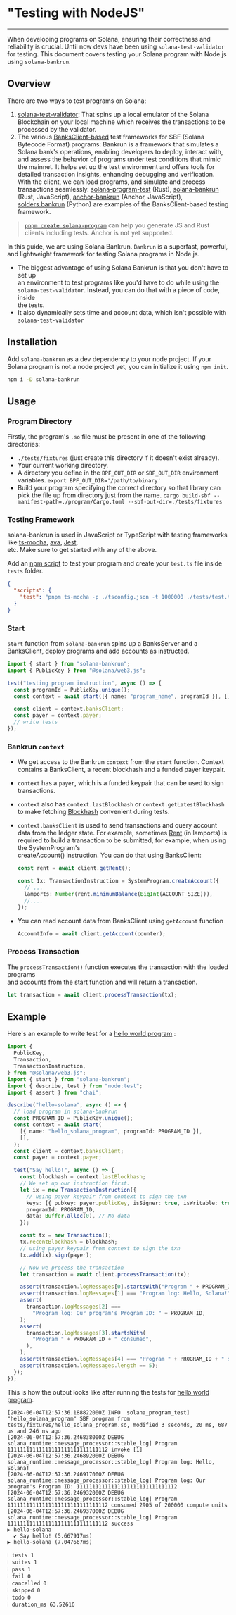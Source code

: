 # "Testing with NodeJS"

---

When developing programs on Solana, ensuring their correctness and reliability
is crucial. Until now devs have been using `solana-test-validator` for testing.
This document covers testing your Solana program with Node.js  
using `solana-bankrun`.

## Overview

There are two ways to test programs on Solana:

1. [solana-test-validator](https://docs.anza.xyz/cli/examples/test-validator):
   That spins up a local emulator of the Solana Blockchain on your local machine
   which receives the transactions to be processed by the validator.
2. The various
   [BanksClient-based](https://docs.rs/solana-banks-client/latest/solana_banks_client/)
   test frameworks for SBF (Solana Bytecode Format) programs: Bankrun is a
   framework that simulates a Solana bank's operations, enabling developers to
   deploy, interact with, and assess the behavior of programs under test
   conditions that mimic the mainnet. It helps set up the test environment and
   offers tools for detailed transaction insights, enhancing debugging and
   verification. With the client, we can load programs, and simulate and process
   transactions seamlessly.
   [solana-program-test](https://docs.rs/solana-program-test) (Rust),
   [solana-bankrun](https://github.com/kevinheavey/solana-bankrun) (Rust,
   JavaScript), [anchor-bankrun](https://www.npmjs.com/package/anchor-bankrun)
   (Anchor, JavaScript),
   [solders.bankrun](https://kevinheavey.github.io/solders/api_reference/bankrun.html)
   (Python) are examples of the BanksClient-based testing framework.

> [`pnpm create solana-program`](https://github.com/solana-program/create-solana-program)
> can help you generate JS and Rust clients including tests. Anchor is not yet
> supported.

In this guide, we are using Solana Bankrun. `Bankrun` is a superfast, powerful,
and lightweight framework for testing Solana programs in Node.js.

- The biggest advantage of using Solana Bankrun is that you don't have to set
  up  
  an environment to test programs like you'd have to do while using the  
  `solana-test-validator`. Instead, you can do that with a piece of code,
  inside  
  the tests.
- It also dynamically sets time and account data, which isn't possible with  
  `solana-test-validator`

## Installation

Add `solana-bankrun` as a dev dependency to your node project. If your Solana
program is not a node project yet, you can initialize it using `npm init`.

```bash
npm i -D solana-bankrun
```

## Usage

### Program Directory

Firstly, the program's `.so` file must be present in one of the following
directories:

- `./tests/fixtures` (just create this directory if it doesn't exist already).
- Your current working directory.
- A directory you define in the `BPF_OUT_DIR` or `SBF_OUT_DIR` environment
  variables. `export BPF_OUT_DIR='/path/to/binary'`
- Build your program specifying the correct directory so that library can pick
  the file up from directory just from the name.
  `cargo build-sbf --manifest-path=./program/Cargo.toml --sbf-out-dir=./tests/fixtures`

### Testing Framework

solana-bankrun is used in JavaScript or TypeScript with testing frameworks like
[ts-mocha](https://www.npmjs.com/package/ts-mocha),
[ava](https://github.com/avajs/ava), [Jest](https://jestjs.io/),  
etc. Make sure to get started with any of the above.

Add an [npm script](https://docs.npmjs.com/cli/v9/using-npm/scripts) to test
your program and create your `test.ts` file inside `tests` folder.

```json
{
  "scripts": {
    "test": "pnpm ts-mocha -p ./tsconfig.json -t 1000000 ./tests/test.ts"
  }
}
```

### Start

`start` function from `solana-bankrun` spins up a BanksServer and a BanksClient,
deploy programs and add accounts as instructed.

```typescript
import { start } from "solana-bankrun";
import { PublicKey } from "@solana/web3.js";

test("testing program instruction", async () => {
  const programId = PublicKey.unique();
  const context = await start([{ name: "program_name", programId }], []);

  const client = context.banksClient;
  const payer = context.payer;
  // write tests
});
```

### Bankrun `context`

- We get access to the Bankrun `context` from the `start` function. Context
  contains a BanksClient, a recent blockhash and a funded payer keypair.
- `context` has a `payer`, which is a funded keypair that can be used to sign
  transactions.
- `context` also has `context.lastBlockhash` or `context.getLatestBlockhash` to
  make fetching [Blockhash](/docs/terminology#blockhash)
  convenient during tests.
- `context.banksClient` is used to send transactions and query account data from
  the ledger state. For example, sometimes
  [Rent](/docs/terminology#rent) (in lamports) is  
  required to build a transaction to be submitted, for example, when using the
  SystemProgram's  
  createAccount() instruction. You can do that using BanksClient:

  ```typescript
  const rent = await client.getRent();

  const Ix: TransactionInstruction = SystemProgram.createAccount({
    // ...
    lamports: Number(rent.minimumBalance(BigInt(ACCOUNT_SIZE))),
    //....
  });
  ```

- You can read account data from BanksClient using `getAccount` function
  ```typescript
  AccountInfo = await client.getAccount(counter);
  ```

### Process Transaction

The `processTransaction()` function executes the transaction with the loaded
programs  
and accounts from the start function and will return a transaction.

```typescript
let transaction = await client.processTransaction(tx);
```

## Example

Here's an example to write test for
a [hello world program](https://github.com/solana-developers/program-examples/tree/main/basics/hello-solana/native) :

```typescript
import {
  PublicKey,
  Transaction,
  TransactionInstruction,
} from "@solana/web3.js";
import { start } from "solana-bankrun";
import { describe, test } from "node:test";
import { assert } from "chai";

describe("hello-solana", async () => {
  // load program in solana-bankrun
  const PROGRAM_ID = PublicKey.unique();
  const context = await start(
    [{ name: "hello_solana_program", programId: PROGRAM_ID }],
    [],
  );
  const client = context.banksClient;
  const payer = context.payer;

  test("Say hello!", async () => {
    const blockhash = context.lastBlockhash;
    // We set up our instruction first.
    let ix = new TransactionInstruction({
      // using payer keypair from context to sign the txn
      keys: [{ pubkey: payer.publicKey, isSigner: true, isWritable: true }],
      programId: PROGRAM_ID,
      data: Buffer.alloc(0), // No data
    });

    const tx = new Transaction();
    tx.recentBlockhash = blockhash;
    // using payer keypair from context to sign the txn
    tx.add(ix).sign(payer);

    // Now we process the transaction
    let transaction = await client.processTransaction(tx);

    assert(transaction.logMessages[0].startsWith("Program " + PROGRAM_ID));
    assert(transaction.logMessages[1] === "Program log: Hello, Solana!");
    assert(
      transaction.logMessages[2] ===
        "Program log: Our program's Program ID: " + PROGRAM_ID,
    );
    assert(
      transaction.logMessages[3].startsWith(
        "Program " + PROGRAM_ID + " consumed",
      ),
    );
    assert(transaction.logMessages[4] === "Program " + PROGRAM_ID + " success");
    assert(transaction.logMessages.length == 5);
  });
});
```

This is how the output looks like after running the tests for
[hello world program](https://github.com/solana-developers/program-examples/tree/main/basics/hello-solana/native).

```text
[2024-06-04T12:57:36.188822000Z INFO  solana_program_test] "hello_solana_program" SBF program from tests/fixtures/hello_solana_program.so, modified 3 seconds, 20 ms, 687 µs and 246 ns ago
[2024-06-04T12:57:36.246838000Z DEBUG solana_runtime::message_processor::stable_log] Program 11111111111111111111111111111112 invoke [1]
[2024-06-04T12:57:36.246892000Z DEBUG solana_runtime::message_processor::stable_log] Program log: Hello, Solana!
[2024-06-04T12:57:36.246917000Z DEBUG solana_runtime::message_processor::stable_log] Program log: Our program's Program ID: 11111111111111111111111111111112
[2024-06-04T12:57:36.246932000Z DEBUG solana_runtime::message_processor::stable_log] Program 11111111111111111111111111111112 consumed 2905 of 200000 compute units
[2024-06-04T12:57:36.246937000Z DEBUG solana_runtime::message_processor::stable_log] Program 11111111111111111111111111111112 success
▶ hello-solana
  ✔ Say hello! (5.667917ms)
▶ hello-solana (7.047667ms)

ℹ tests 1
ℹ suites 1
ℹ pass 1
ℹ fail 0
ℹ cancelled 0
ℹ skipped 0
ℹ todo 0
ℹ duration_ms 63.52616
```

